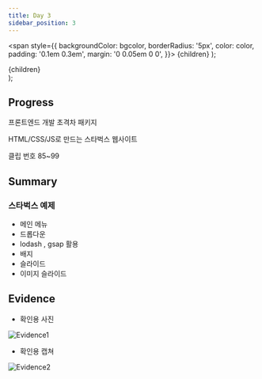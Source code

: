 ---
title: Day 3
sidebar_position: 3
---

  <span
    style={{
      backgroundColor: bgcolor,
      borderRadius: '5px',
      color: color,
      padding: '0.1em 0.3em',
      margin: '0 0.05em 0 0',
    }}>
    {children}
  </span>
);

  <div style={{
        margin: '0 0 0.5em 0',
      }}>
    <span
      style={{
        backgroundColor: bgcolor,
        borderRadius: '5px',
        color: color,
        padding: '0.1em 0.3em',
      }}>
      {children}
    </span>
  </div>
);


## Progress
<Highlights bgcolor="#DB9509" color="#fff">프론트엔드 개발 초격차 패키지</Highlights>

<Highlights bgcolor="#4B0082" color="#fff">HTML/CSS/JS로 만드는 스타벅스 웹사이트</Highlights> 

<Highlight bgcolor="#25c2a0" color="#fff">클립 번호</Highlight> 85~99


## Summary
### 스타벅스 예제
- 메인 메뉴
- 드롭다운
- lodash , gsap 활용
- 배지
- 슬라이드
- 이미지 슬라이드

## Evidence
- 확인용 사진

![Evidence1](/img/ev/3주차/3-1.jpg)
- 확인용 캡쳐

![Evidence2](/img/ev/3주차/3-2.png)
